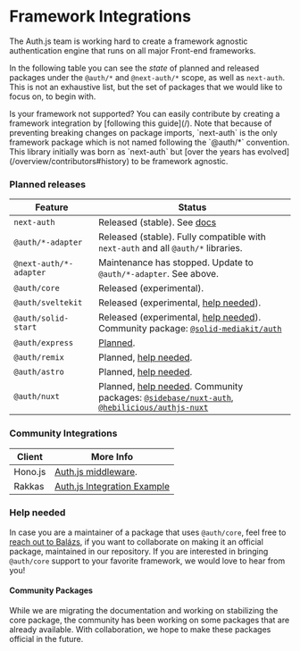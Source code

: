 
# Framework Integrations

The Auth.js team is working hard to create a framework agnostic authentication engine that runs on all major Front-end frameworks.

In the following table you can see the _state_ of planned and released packages under the `@auth/*` and `@next-auth/*` scope, as well as `next-auth`. This is not an exhaustive list, but the set of packages that we would like to focus on, to begin with.

<Callout>
  Is your framework not supported? You can easily contribute by creating a
  framework integration by [following this guide](/).
</Callout>

<Callout type="info">
  Note that because of preventing breaking changes on package imports,
  `next-auth` is the only framework package which is not named following the
  `@auth/*` convention. This library initially was born as `next-auth` but [over
  the years has evolved](/overview/contributors#history) to be framework
  agnostic.
</Callout>

### Planned releases

| Feature                | Status                                                                                                                                                                                 |
| ---------------------- | -------------------------------------------------------------------------------------------------------------------------------------------------------------------------------------- |
| `next-auth`            | Released (stable). See [docs](/reference/nextjs)                                                                                                                                       |
| `@auth/*-adapter`      | Released (stable). Fully compatible with `next-auth` and all `@auth/*` libraries.                                                                                                      |
| `@next-auth/*-adapter` | Maintenance has stopped. Update to `@auth/*-adapter`. See above.                                                                                                                       |
| `@auth/core`           | Released (experimental).                                                                                                                                                               |
| `@auth/sveltekit`      | Released (experimental, [help needed](#help-needed)).                                                                                                                                  |
| `@auth/solid-start`    | Released (experimental, [help needed](#help-needed)). Community package: [`@solid-mediakit/auth`](https://www.npmjs.com/package/@solid-mediakit/auth)                                  |
| `@auth/express`        | [Planned](https://github.com/nextauthjs/next-auth/issues/8257).                                                                                                                        |
| `@auth/remix`          | Planned, [help needed](#help-needed).                                                                                                                                                  |
| `@auth/astro`          | Planned, [help needed](#help-needed).                                                                                                                                                  |
| `@auth/nuxt`           | Planned, [help needed](#help-needed). Community packages: [`@sidebase/nuxt-auth`](https://github.com/sidebase/nuxt-auth), [`@hebilicious/authjs-nuxt`](https://authjs-nuxt.pages.dev/) |

### Community Integrations

| Client  | More Info                                                                                   |
| ------- | ------------------------------------------------------------------------------------------- |
| Hono.js | [Auth.js middleware](https://github.com/honojs/middleware/tree/main/packages/auth-js).      |
| Rakkas  | [Auth.js Integration Example](https://github.com/rakkasjs/rakkasjs/tree/main/examples/auth) |

### Help needed

In case you are a maintainer of a package that uses `@auth/core`, feel free to [reach out to Balázs](https://twitter.com/balazsorban44), if you want to collaborate on making it an official package, maintained in our repository. If you are interested in bringing `@auth/core` support to your favorite framework, we would love to hear from you!

#### Community Packages

While we are migrating the documentation and working on stabilizing the core package, the community has been working on some packages that are already available. With collaboration, we hope to make these packages official in the future.
